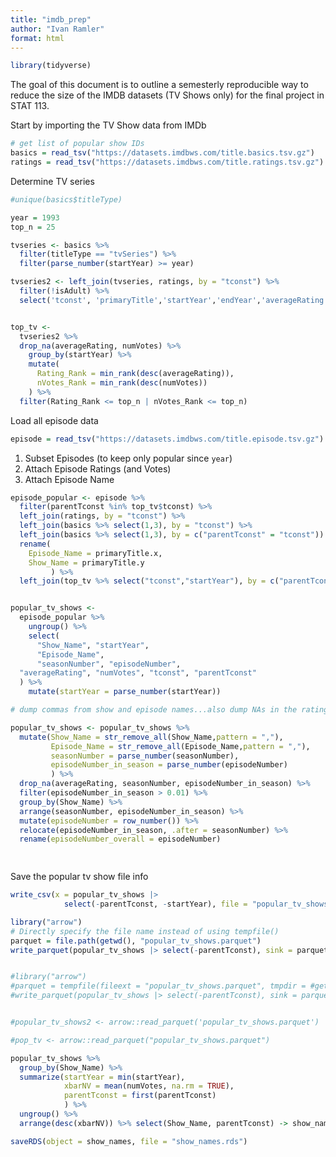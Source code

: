 ```yaml
---
title: "imdb_prep"
author: "Ivan Ramler"
format: html
---
```


```r
library(tidyverse)
```

The goal of this document is to outline a semesterly reproducible way to reduce the size of the IMDB datasets (TV Shows only) for the final project in STAT 113.

Start by importing the TV Show data from IMDb

```r
# get list of popular show IDs
basics = read_tsv("https://datasets.imdbws.com/title.basics.tsv.gz")
ratings = read_tsv("https://datasets.imdbws.com/title.ratings.tsv.gz")

```

Determine TV series

```r

#unique(basics$titleType)

year = 1993
top_n = 25

tvseries <- basics %>%
  filter(titleType == "tvSeries") %>%
  filter(parse_number(startYear) >= year)

tvseries2 <- left_join(tvseries, ratings, by = "tconst") %>%
  filter(!isAdult) %>%
  select('tconst', 'primaryTitle','startYear','endYear','averageRating','numVotes')


top_tv <-
  tvseries2 %>%
  drop_na(averageRating, numVotes) %>%
    group_by(startYear) %>%
    mutate(
      Rating_Rank = min_rank(desc(averageRating)),
      nVotes_Rank = min_rank(desc(numVotes))
    ) %>%
  filter(Rating_Rank <= top_n | nVotes_Rank <= top_n) 
```

Load all episode data

```r
episode = read_tsv("https://datasets.imdbws.com/title.episode.tsv.gz")
```

1)  Subset Episodes (to keep only popular since `year`)
2)  Attach Episode Ratings (and Votes)
3)  Attach Episode Name

```r
episode_popular <- episode %>%
  filter(parentTconst %in% top_tv$tconst) %>%
  left_join(ratings, by = "tconst") %>%
  left_join(basics %>% select(1,3), by = "tconst") %>%
  left_join(basics %>% select(1,3), by = c("parentTconst" = "tconst")) %>%
  rename(
    Episode_Name = primaryTitle.x,
    Show_Name = primaryTitle.y
         ) %>%
  left_join(top_tv %>% select("tconst","startYear"), by = c("parentTconst" = "tconst"))


popular_tv_shows <- 
  episode_popular %>%
    ungroup() %>%
    select(
      "Show_Name", "startYear",
      "Episode_Name", 
      "seasonNumber", "episodeNumber", 
  "averageRating", "numVotes", "tconst", "parentTconst"
  ) %>%
    mutate(startYear = parse_number(startYear))

# dump commas from show and episode names...also dump NAs in the ratings and/or Votes

popular_tv_shows <- popular_tv_shows %>%
  mutate(Show_Name = str_remove_all(Show_Name,pattern = ","),
         Episode_Name = str_remove_all(Episode_Name,pattern = ","),
         seasonNumber = parse_number(seasonNumber),
         episodeNumber_in_season = parse_number(episodeNumber)
         ) %>%
  drop_na(averageRating, seasonNumber, episodeNumber_in_season) %>%
  filter(episodeNumber_in_season > 0.01) %>%
  group_by(Show_Name) %>%
  arrange(seasonNumber, episodeNumber_in_season) %>%
  mutate(episodeNumber = row_number()) %>%
  relocate(episodeNumber_in_season, .after = seasonNumber) %>%
  rename(episodeNumber_overall = episodeNumber)

    
```

Save the popular tv show file info

```r
write_csv(x = popular_tv_shows |>
            select(-parentTconst, -startYear), file = "popular_tv_shows.csv")
```

```r

library("arrow")
# Directly specify the file name instead of using tempfile()
parquet = file.path(getwd(), "popular_tv_shows.parquet")
write_parquet(popular_tv_shows |> select(-parentTconst), sink = parquet)


#library("arrow")
#parquet = tempfile(fileext = "popular_tv_shows.parquet", tmpdir = #getwd())
#write_parquet(popular_tv_shows |> select(-parentTconst), sink = parquet)


#popular_tv_shows2 <- arrow::read_parquet('popular_tv_shows.parquet')

```

```r
#pop_tv <- arrow::read_parquet("popular_tv_shows.parquet")

popular_tv_shows %>%
  group_by(Show_Name) %>%
  summarize(startYear = min(startYear),
            xbarNV = mean(numVotes, na.rm = TRUE),
            parentTconst = first(parentTconst)
            ) %>%
  ungroup() %>%
  arrange(desc(xbarNV)) %>% select(Show_Name, parentTconst) -> show_names

saveRDS(object = show_names, file = "show_names.rds")

```
